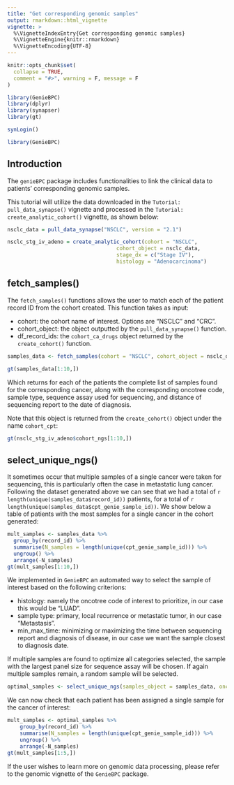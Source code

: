 ```yaml
---
title: "Get corresponding genomic samples"
output: rmarkdown::html_vignette
vignette: >
  %\VignetteIndexEntry{Get corresponding genomic samples}
  %\VignetteEngine{knitr::rmarkdown}
  %\VignetteEncoding{UTF-8}
---
```


```r
knitr::opts_chunk$set(
  collapse = TRUE,
  comment = "#>", warning = F, message = F
)

library(GenieBPC)
library(dplyr)
library(synapser)
library(gt)

synLogin()
```

```r
library(GenieBPC)
```


## Introduction

The `genieBPC` package includes functionalities to link the clinical data to patients' corresponding genomic samples. 

This tutorial will utilize the data downloaded in the `Tutorial: pull_data_synapse()` vignette and processed in the `Tutorial: create_analytic_cohort()` vignette, as shown below:

```r
nsclc_data = pull_data_synapse("NSCLC", version = "2.1")

nsclc_stg_iv_adeno = create_analytic_cohort(cohort = "NSCLC",
                                   cohort_object = nsclc_data,
                                   stage_dx = c("Stage IV"),
                                   histology = "Adenocarcinoma")

```


## fetch_samples()

The `fetch_samples()` functions allows the user to match each of the patient record ID from the cohort created. This function takes as input:

- cohort: the cohort name of interest. Options are "NSCLC" and "CRC".
- cohort_object: the object outputted by the `pull_data_synapse()` function.
- df_record_ids: the `cohort_ca_drugs` object returned by the `create_cohort()` function.

```r
samples_data <- fetch_samples(cohort = "NSCLC", cohort_object = nsclc_data,df_record_ids = nsclc_stg_iv_adeno$cohort_ca_drugs)

gt(samples_data[1:10,])
```

Which returns for each of the patients the complete list of samples found for the corresponding cancer, along with the corresponding oncotree code, sample type, sequence assay used for sequencing, and distance of sequencing report to the date of diagnosis.

Note that this object is returned from the `create_cohort()` object under the name `cohort_cpt`:

```r
gt(nsclc_stg_iv_adeno$cohort_ngs[1:10,])
```


## select_unique_ngs()

It sometimes occur that multiple samples of a single cancer were taken for sequencing, this is particularly often the case in metastatic lung cancer. Following the dataset generated above we can see that we had a total of `r length(unique(samples_data$record_id))` patients, for a total of `r length(unique(samples_data$cpt_genie_sample_id))`. We show below a table of patients with the most samples for a single cancer in the cohort generated:

```r
mult_samples <- samples_data %>% 
  group_by(record_id) %>% 
  summarise(N_samples = length(unique(cpt_genie_sample_id))) %>% 
  ungroup() %>% 
  arrange(-N_samples)
gt(mult_samples[1:10,])
```

We implemented in `GenieBPC` an automated way to select the sample of interest based on the following criterions:

- histology: namely the oncotree code of interest to prioritize, in our case this would be "LUAD".
- sample type: primary, local recurrence or metastatic tumor, in our case "Metastasis".
- min_max_time: minimizing or maximizing the time between sequencing report and diagnosis of disease, in our case we want the sample closest to diagnosis date. 

If multiple samples are found to optimize all categories selected, the sample with the largest panel size for sequence assay will be chosen. If again multiple samples remain, a random sample will be selected.

```r
optimal_samples <- select_unique_ngs(samples_object = samples_data, oncotree_code = "LUAD",sample_type = "Metastasis",min_max_time = "min")
```


We can now check that each patient has been assigned a single sample for the cancer of interest:

```r
mult_samples <- optimal_samples %>% 
    group_by(record_id) %>% 
    summarise(N_samples = length(unique(cpt_genie_sample_id))) %>% 
    ungroup() %>% 
    arrange(-N_samples)
gt(mult_samples[1:5,])
```

If the user wishes to learn more on genomic data processing, please refer to the genomic vignette of the `GenieBPC` package. 
